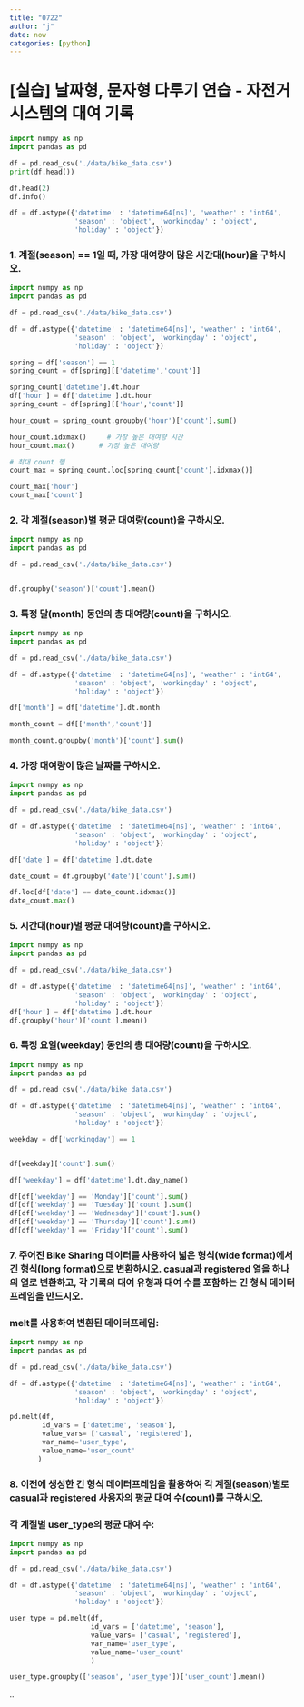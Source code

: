 ```yaml
---
title: "0722"
author: "j"
date: now
categories: [python] 
---
```


# \[실습\] 날짜형, 문자형 다루기 연습 - 자전거 시스템의 대여 기록

```python

import numpy as np
import pandas as pd

df = pd.read_csv('./data/bike_data.csv')
print(df.head())

df.head(2)
df.info()

df = df.astype({'datetime' : 'datetime64[ns]', 'weather' : 'int64', 
                'season' : 'object', 'workingday' : 'object', 
                'holiday' : 'object'})
```

### 1. 계절(season) == 1일 때, 가장 대여량이 많은 시간대(hour)을 구하시오.

```python

import numpy as np
import pandas as pd

df = pd.read_csv('./data/bike_data.csv')

df = df.astype({'datetime' : 'datetime64[ns]', 'weather' : 'int64', 
                'season' : 'object', 'workingday' : 'object', 
                'holiday' : 'object'})

spring = df['season'] == 1
spring_count = df[spring][['datetime','count']]

spring_count['datetime'].dt.hour
df['hour'] = df['datetime'].dt.hour
spring_count = df[spring][['hour','count']]

hour_count = spring_count.groupby('hour')['count'].sum()

hour_count.idxmax()     # 가장 높은 대여량 시간
hour_count.max()      # 가장 높은 대여량

# 최대 count 행
count_max = spring_count.loc[spring_count['count'].idxmax()]

count_max['hour']
count_max['count']
```

### 2. 각 계절(season)별 평균 대여량(count)을 구하시오.

```python

import numpy as np
import pandas as pd

df = pd.read_csv('./data/bike_data.csv')


df.groupby('season')['count'].mean()
```

### 3. 특정 달(month) 동안의 총 대여량(count)을 구하시오.

```python

import numpy as np
import pandas as pd

df = pd.read_csv('./data/bike_data.csv')

df = df.astype({'datetime' : 'datetime64[ns]', 'weather' : 'int64', 
                'season' : 'object', 'workingday' : 'object', 
                'holiday' : 'object'})

df['month'] = df['datetime'].dt.month

month_count = df[['month','count']]

month_count.groupby('month')['count'].sum()
```

### 4. 가장 대여량이 많은 날짜를 구하시오.

```python

import numpy as np
import pandas as pd

df = pd.read_csv('./data/bike_data.csv')

df = df.astype({'datetime' : 'datetime64[ns]', 'weather' : 'int64', 
                'season' : 'object', 'workingday' : 'object', 
                'holiday' : 'object'})

df['date'] = df['datetime'].dt.date

date_count = df.groupby('date')['count'].sum()

df.loc[df['date'] == date_count.idxmax()]
date_count.max()
```

### 5. 시간대(hour)별 평균 대여량(count)을 구하시오.

```python

import numpy as np
import pandas as pd

df = pd.read_csv('./data/bike_data.csv')

df = df.astype({'datetime' : 'datetime64[ns]', 'weather' : 'int64', 
                'season' : 'object', 'workingday' : 'object', 
                'holiday' : 'object'})
df['hour'] = df['datetime'].dt.hour
df.groupby('hour')['count'].mean()
```

### 6. 특정 요일(weekday) 동안의 총 대여량(count)을 구하시오.

```python

import numpy as np
import pandas as pd

df = pd.read_csv('./data/bike_data.csv')

df = df.astype({'datetime' : 'datetime64[ns]', 'weather' : 'int64', 
                'season' : 'object', 'workingday' : 'object', 
                'holiday' : 'object'})

weekday = df['workingday'] == 1


df[weekday]['count'].sum()

df['weekday'] = df['datetime'].dt.day_name()

df[df['weekday'] == 'Monday']['count'].sum()
df[df['weekday'] == 'Tuesday']['count'].sum()
df[df['weekday'] == 'Wednesday']['count'].sum()
df[df['weekday'] == 'Thursday']['count'].sum()
df[df['weekday'] == 'Friday']['count'].sum()
```

### 7. 주어진 Bike Sharing 데이터를 사용하여 넓은 형식(wide format)에서 긴 형식(long format)으로 변환하시오. casual과 registered 열을 하나의 열로 변환하고, 각 기록의 대여 유형과 대여 수를 포함하는 긴 형식 데이터프레임을 만드시오.

### melt를 사용하여 변환된 데이터프레임:

```python

import numpy as np
import pandas as pd

df = pd.read_csv('./data/bike_data.csv')

df = df.astype({'datetime' : 'datetime64[ns]', 'weather' : 'int64', 
                'season' : 'object', 'workingday' : 'object', 
                'holiday' : 'object'})

pd.melt(df,
        id_vars = ['datetime', 'season'],
        value_vars= ['casual', 'registered'],
        var_name='user_type',
        value_name='user_count'
       )
```

### 8. 이전에 생성한 긴 형식 데이터프레임을 활용하여 각 계절(season)별로 casual과 registered 사용자의 평균 대여 수(count)를 구하시오.

### 각 계절별 user_type의 평균 대여 수:

```python

import numpy as np
import pandas as pd

df = pd.read_csv('./data/bike_data.csv')

df = df.astype({'datetime' : 'datetime64[ns]', 'weather' : 'int64', 
                'season' : 'object', 'workingday' : 'object', 
                'holiday' : 'object'})

user_type = pd.melt(df, 
                    id_vars = ['datetime', 'season'],
                    value_vars= ['casual', 'registered'],
                    var_name='user_type',
                    value_name='user_count'
                    )

user_type.groupby(['season', 'user_type'])['user_count'].mean()
```

..